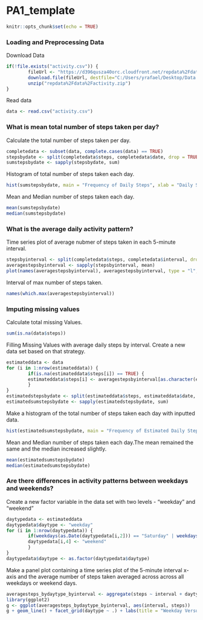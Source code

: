 PA1_template
==================================================

```{r setup, include=FALSE}
knitr::opts_chunk$set(echo = TRUE)
```

### Loading and Preprocessing Data

Download Data
```{r}
if(!file.exists("activity.csv")) {
        fileUrl <- "https://d396qusza40orc.cloudfront.net/repdata%2Fdata%2Factivity.zip"
        download.file(fileUrl, destfile="C:/Users/yrafael/Desktop/Data Science Course/Course Code/repdata%2Fdata%2Factivity.zip", mode = "wb")
        unzip("repdata%2Fdata%2Factivity.zip")
}
```

Read data
```{r}
data <- read.csv("activity.csv")
```

### What is mean total number of steps taken per day?

Calculate the total number of steps taken per day.
```{r}
completedata <- subset(data, complete.cases(data) == TRUE)
stepsbydate <- split(completedata$steps, completedata$date, drop = TRUE)
sumstepsbydate <- sapply(stepsbydate, sum)
```

Histogram of total number of steps taken each day.
```{r}
hist(sumstepsbydate, main = "Frequency of Daily Steps", xlab = "Daily Steps")
```

Mean and Median number of steps taken each day.
```{r}
mean(sumstepsbydate)
median(sumstepsbydate)
```


### What is the average daily activity pattern?

Time series plot of average nubmer of steps taken in each 5-minute interval.
```{r}
stepsbyinterval <- split(completedata$steps, completedata$interval, drop = TRUE)
averagestepsbyinterval <- sapply(stepsbyinterval, mean)
plot(names(averagestepsbyinterval), averagestepsbyinterval, type = "l", xlab = "Interval", ylab = "Average Daily Steps", main = "Average Daily Activity Pattern")
```

Interval of max number of steps taken.
```{r}
names(which.max(averagestepsbyinterval))
```

### Imputing missing values

Calculate total missing Values.
```{r}
sum(is.na(data$steps))
```

Filling Missing Values with average daily steps by interval. Create a new data set based on that strategy.
```{r}
estimateddata <- data
for (i in 1:nrow(estimateddata)) {
        if(is.na(estimateddata$steps[i]) == TRUE) {
        estimateddata$steps[i] <- averagestepsbyinterval[as.character(estimateddata[i,3])]
        }
}
estimatedstepsbydate <- split(estimateddata$steps, estimateddata$date, drop = TRUE)
estimatedsumstepsbydate <- sapply(estimatedstepsbydate, sum)
```

Make a histogram of the total number of steps taken each day with inputted data.
```{r}
hist(estimatedsumstepsbydate, main = "Frequency of Estimated Daily Steps", xlab = "Estimated Daily Steps")
```

Mean and Median number of steps taken each day.The mean remained the same and the median increased slightly.
```{r}
mean(estimatedsumstepsbydate)
median(estimatedsumstepsbydate)
```


### Are there differences in activity patterns between weekdays and weekends?

Create a new factor variable in the data set with two levels - "weekday" and "weekend"
```{r}
daytypedata <- estimateddata
daytypedata$daytype <- "weekday"
for (i in 1:nrow(daytypedata)) {
        if(weekdays(as.Date(daytypedata[i,2])) == "Saturday" | weekdays(as.Date(daytypedata[i,2])) == "Sunday") {
        daytypedata[i,4] <- "weekend"
        }
}
daytypedata$daytype <- as.factor(daytypedata$daytype)
```

Make a panel plot containing a time series plot of the 5-minute interval x-axis and the average number of steps taken averaged across across all weekdays or weekend days.

```{r}
averagesteps_bydaytype_byinterval <- aggregate(steps ~ interval + daytype, daytypedata, mean)
library(ggplot2)
g <- ggplot(averagesteps_bydaytype_byinterval, aes(interval, steps))
g + geom_line() + facet_grid(daytype ~ .) + labs(title = "Weekday Versus Weekend - Average Steps per Interval")
```





